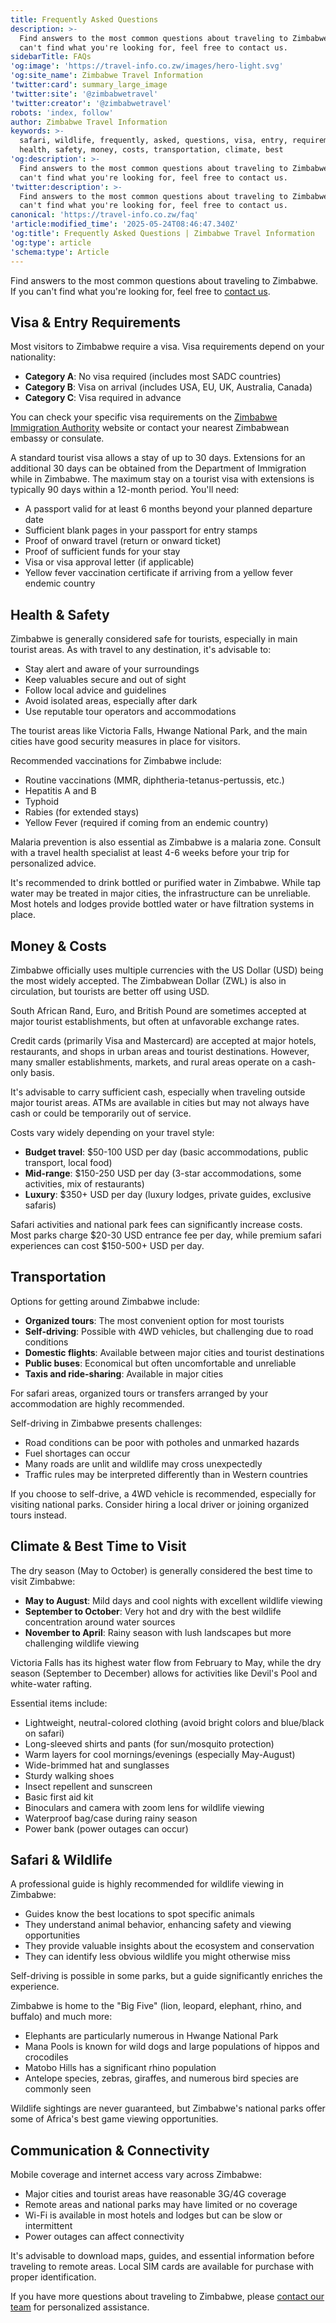 ```yaml
---
title: Frequently Asked Questions
description: >-
  Find answers to the most common questions about traveling to Zimbabwe. If you
  can't find what you're looking for, feel free to contact us.
sidebarTitle: FAQs
'og:image': 'https://travel-info.co.zw/images/hero-light.svg'
'og:site_name': Zimbabwe Travel Information
'twitter:card': summary_large_image
'twitter:site': '@zimbabwetravel'
'twitter:creator': '@zimbabwetravel'
robots: 'index, follow'
author: Zimbabwe Travel Information
keywords: >-
  safari, wildlife, frequently, asked, questions, visa, entry, requirements,
  health, safety, money, costs, transportation, climate, best
'og:description': >-
  Find answers to the most common questions about traveling to Zimbabwe. If you
  can't find what you're looking for, feel free to contact us.
'twitter:description': >-
  Find answers to the most common questions about traveling to Zimbabwe. If you
  can't find what you're looking for, feel free to contact us.
canonical: 'https://travel-info.co.zw/faq'
'article:modified_time': '2025-05-24T08:46:47.340Z'
'og:title': Frequently Asked Questions | Zimbabwe Travel Information
'og:type': article
'schema:type': Article
---
```



Find answers to the most common questions about traveling to Zimbabwe. If you can't find what you're looking for, feel free to [contact us](/contact).

## Visa & Entry Requirements

<Accordion title="Do I need a visa to visit Zimbabwe?">
  Most visitors to Zimbabwe require a visa. Visa requirements depend on your nationality:
  
  - **Category A**: No visa required (includes most SADC countries)
  - **Category B**: Visa on arrival (includes USA, EU, UK, Australia, Canada)
  - **Category C**: Visa required in advance
  
  You can check your specific visa requirements on the [Zimbabwe Immigration Authority](https://www.evisa.gov.zw/) website or contact your nearest Zimbabwean embassy or consulate.
</Accordion>

<Accordion title="How long can I stay in Zimbabwe on a tourist visa?">
  A standard tourist visa allows a stay of up to 30 days. Extensions for an additional 30 days can be obtained from the Department of Immigration while in Zimbabwe. The maximum stay on a tourist visa with extensions is typically 90 days within a 12-month period.
</Accordion>

<Accordion title="What documents do I need for entry into Zimbabwe?">
  You'll need:
  
  - A passport valid for at least 6 months beyond your planned departure date
  - Sufficient blank pages in your passport for entry stamps
  - Proof of onward travel (return or onward ticket)
  - Proof of sufficient funds for your stay
  - Visa or visa approval letter (if applicable)
  - Yellow fever vaccination certificate if arriving from a yellow fever endemic country
</Accordion>

## Health & Safety

<Accordion title="Is Zimbabwe safe for tourists?">
  Zimbabwe is generally considered safe for tourists, especially in main tourist areas. As with travel to any destination, it's advisable to:
  
  - Stay alert and aware of your surroundings
  - Keep valuables secure and out of sight
  - Follow local advice and guidelines
  - Avoid isolated areas, especially after dark
  - Use reputable tour operators and accommodations
  
  The tourist areas like Victoria Falls, Hwange National Park, and the main cities have good security measures in place for visitors.
</Accordion>

<Accordion title="What vaccinations do I need for Zimbabwe?">
  Recommended vaccinations for Zimbabwe include:
  
  - Routine vaccinations (MMR, diphtheria-tetanus-pertussis, etc.)
  - Hepatitis A and B
  - Typhoid
  - Rabies (for extended stays)
  - Yellow Fever (required if coming from an endemic country)
  
  Malaria prevention is also essential as Zimbabwe is a malaria zone. Consult with a travel health specialist at least 4-6 weeks before your trip for personalized advice.
</Accordion>

<Accordion title="Is tap water safe to drink in Zimbabwe?">
  It's recommended to drink bottled or purified water in Zimbabwe. While tap water may be treated in major cities, the infrastructure can be unreliable. Most hotels and lodges provide bottled water or have filtration systems in place.
</Accordion>

## Money & Costs

<Accordion title="What currency is used in Zimbabwe?">
  Zimbabwe officially uses multiple currencies with the US Dollar (USD) being the most widely accepted. The Zimbabwean Dollar (ZWL) is also in circulation, but tourists are better off using USD.
  
  South African Rand, Euro, and British Pound are sometimes accepted at major tourist establishments, but often at unfavorable exchange rates.
</Accordion>

<Accordion title="Can I use credit cards in Zimbabwe?">
  Credit cards (primarily Visa and Mastercard) are accepted at major hotels, restaurants, and shops in urban areas and tourist destinations. However, many smaller establishments, markets, and rural areas operate on a cash-only basis.
  
  It's advisable to carry sufficient cash, especially when traveling outside major tourist areas. ATMs are available in cities but may not always have cash or could be temporarily out of service.
</Accordion>

<Accordion title="How much should I budget for a trip to Zimbabwe?">
  Costs vary widely depending on your travel style:
  
  - **Budget travel**: $50-100 USD per day (basic accommodations, public transport, local food)
  - **Mid-range**: $150-250 USD per day (3-star accommodations, some activities, mix of restaurants)
  - **Luxury**: $350+ USD per day (luxury lodges, private guides, exclusive safaris)
  
  Safari activities and national park fees can significantly increase costs. Most parks charge $20-30 USD entrance fee per day, while premium safari experiences can cost $150-500+ USD per day.
</Accordion>

## Transportation

<Accordion title="What's the best way to get around in Zimbabwe?">
  Options for getting around Zimbabwe include:
  
  - **Organized tours**: The most convenient option for most tourists
  - **Self-driving**: Possible with 4WD vehicles, but challenging due to road conditions
  - **Domestic flights**: Available between major cities and tourist destinations
  - **Public buses**: Economical but often uncomfortable and unreliable
  - **Taxis and ride-sharing**: Available in major cities
  
  For safari areas, organized tours or transfers arranged by your accommodation are highly recommended.
</Accordion>

<Accordion title="Is it safe to self-drive in Zimbabwe?">
  Self-driving in Zimbabwe presents challenges:
  
  - Road conditions can be poor with potholes and unmarked hazards
  - Fuel shortages can occur
  - Many roads are unlit and wildlife may cross unexpectedly
  - Traffic rules may be interpreted differently than in Western countries
  
  If you choose to self-drive, a 4WD vehicle is recommended, especially for visiting national parks. Consider hiring a local driver or joining organized tours instead.
</Accordion>

## Climate & Best Time to Visit

<Accordion title="When is the best time to visit Zimbabwe?">
  The dry season (May to October) is generally considered the best time to visit Zimbabwe:
  
  - **May to August**: Mild days and cool nights with excellent wildlife viewing
  - **September to October**: Very hot and dry with the best wildlife concentration around water sources
  - **November to April**: Rainy season with lush landscapes but more challenging wildlife viewing
  
  Victoria Falls has its highest water flow from February to May, while the dry season (September to December) allows for activities like Devil's Pool and white-water rafting.
</Accordion>

<Accordion title="What should I pack for a trip to Zimbabwe?">
  Essential items include:
  
  - Lightweight, neutral-colored clothing (avoid bright colors and blue/black on safari)
  - Long-sleeved shirts and pants (for sun/mosquito protection)
  - Warm layers for cool mornings/evenings (especially May-August)
  - Wide-brimmed hat and sunglasses
  - Sturdy walking shoes
  - Insect repellent and sunscreen
  - Basic first aid kit
  - Binoculars and camera with zoom lens for wildlife viewing
  - Waterproof bag/case during rainy season
  - Power bank (power outages can occur)
</Accordion>

## Safari & Wildlife

<Accordion title="Do I need a guide for wildlife viewing?">
  A professional guide is highly recommended for wildlife viewing in Zimbabwe:
  
  - Guides know the best locations to spot specific animals
  - They understand animal behavior, enhancing safety and viewing opportunities
  - They provide valuable insights about the ecosystem and conservation
  - They can identify less obvious wildlife you might otherwise miss
  
  Self-driving is possible in some parks, but a guide significantly enriches the experience.
</Accordion>

<Accordion title="What animals can I expect to see on safari in Zimbabwe?">
  Zimbabwe is home to the "Big Five" (lion, leopard, elephant, rhino, and buffalo) and much more:
  
  - Elephants are particularly numerous in Hwange National Park
  - Mana Pools is known for wild dogs and large populations of hippos and crocodiles
  - Matobo Hills has a significant rhino population
  - Antelope species, zebras, giraffes, and numerous bird species are commonly seen
  
  Wildlife sightings are never guaranteed, but Zimbabwe's national parks offer some of Africa's best game viewing opportunities.
</Accordion>

## Communication & Connectivity

<Accordion title="Is there internet and mobile phone coverage in Zimbabwe?">
  Mobile coverage and internet access vary across Zimbabwe:
  
  - Major cities and tourist areas have reasonable 3G/4G coverage
  - Remote areas and national parks may have limited or no coverage
  - Wi-Fi is available in most hotels and lodges but can be slow or intermittent
  - Power outages can affect connectivity
  
  It's advisable to download maps, guides, and essential information before traveling to remote areas. Local SIM cards are available for purchase with proper identification.
</Accordion>

If you have more questions about traveling to Zimbabwe, please [contact our team](/contact) for personalized assistance.


<Trustpilot />